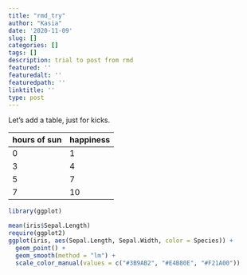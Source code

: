 ```yaml
---
title: "rmd_try"
author: "Kasia"
date: '2020-11-09'
slug: []
categories: []
tags: []
description: trial to post from rmd
featured: ''
featuredalt: ''
featuredpath: ''
linktitle: ''
type: post
---
```



Let's add a table, just for kicks.

| hours of sun | happiness |
|---|---|
| 0 | 1 |
| 3 | 4 |
| 5 | 7 |
| 7 | 10 |


```r
library(ggplot)

mean(iris$Sepal.Length)
require(ggplot2)
ggplot(iris, aes(Sepal.Length, Sepal.Width, color = Species)) +
  geom_point() +
  geom_smooth(method = "lm") + 
  scale_color_manual(values = c("#3B9AB2", "#E4B80E", "#F21A00"))

```
